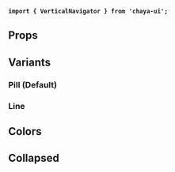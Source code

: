 
<Meta
    title="Components/Navigation/VerticalNavigator"
    of={VerticalNavigatorStories}
/>

<Title>VerticalNavigator</Title>

**`import { VerticalNavigator } from 'chaya-ui';`**

<Primary />

## Props

<Controls />

## Variants

### Pill (Default)

<Primary />

### Line

<Canvas of={VerticalNavigatorStories.LineVariant} withToolbar />

## Colors

<Story of={VerticalNavigatorStories.NavigatorPillColors} />

<Story of={VerticalNavigatorStories.NavigatorLineColors} />

## Collapsed

<Canvas of={VerticalNavigatorStories.CollapsedVariant} withToolbar />

<Canvas of={VerticalNavigatorStories.CollapsedLineVariant} withToolbar />
